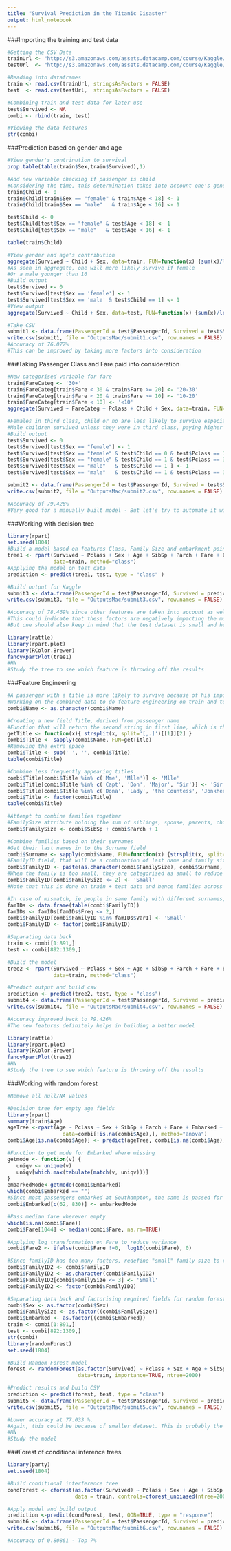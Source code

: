 ```yaml
---
title: "Survival Prediction in the Titanic Disaster"
output: html_notebook
---
```


###Importing the training and test data
```R
#Getting the CSV Data
trainUrl <- "http://s3.amazonaws.com/assets.datacamp.com/course/Kaggle/train.csv"
testUrl  <- "http://s3.amazonaws.com/assets.datacamp.com/course/Kaggle/test.csv"

#Reading into dataframes
train <- read.csv(trainUrl, stringsAsFactors = FALSE)
test  <- read.csv(testUrl,  stringsAsFactors = FALSE)

#Combining train and test data for later use
test$Survived <- NA
combi <- rbind(train, test)

#Viewing the data features
str(combi)
```
###Prediction based on gender and age
```R
#View gender's contrinution to survival
prop.table(table(train$Sex,train$Survived),1)

#Add new variable checking if passenger is child
#Considering the time, this determination takes into account one's gender
train$Child <- 0
train$Child[train$Sex == "female" & train$Age < 18] <- 1
train$Child[train$Sex == "male"   & train$Age < 16] <- 1

test$Child <- 0
test$Child[test$Sex == "female" & test$Age < 18] <- 1
test$Child[test$Sex == "male"   & test$Age < 16] <- 1

table(train$Child)

#View gender and age's contribution
aggregate(Survived ~ Child + Sex, data=train, FUN=function(x) {sum(x)/length(x)})
#As seen in aggregate, one will more likely survive if female 
#Or a male younger than 16
#Build output 
test$Survived <- 0
test$Survived[test$Sex == 'female'] <- 1
test$Survived[test$Sex == 'male' & test$Child == 1] <- 1
#View output
aggregate(Survived ~ Child + Sex, data=test, FUN=function(x) {sum(x)/length(x)})

#Take CSV
submit1 <- data.frame(PassengerId = test$PassengerId, Survived = test$Survived)
write.csv(submit1, file = "OutputsMac/submit1.csv", row.names = FALSE)
#Accuracy of 76.077%
#This can be improved by taking more factors into consideration
```
###Taking Passenger Class and Fare paid into consideration
```R
#New categorised variable for fare
train$FareCateg <- '30+'
train$FareCateg[train$Fare < 30 & train$Fare >= 20] <- '20-30'
train$FareCateg[train$Fare < 20 & train$Fare >= 10] <- '10-20'
train$FareCateg[train$Fare < 10] <- '<10'
aggregate(Survived ~ FareCateg + Pclass + Child + Sex, data=train, FUN=function(x) {sum(x)/length(x)})

#Females in third class, child or no are less likely to survive especially if they paid higher fare
#Male children survived unless they were in third class, paying higher fee
#Build output
test$Survived <- 0
test$Survived[test$Sex == "female"] <- 1
test$Survived[test$Sex == "female" & test$Child == 0 & test$Pclass == 3 & test$Fare > 20 ] <- 0
test$Survived[test$Sex == "female" & test$Child == 1 & test$Pclass == 3 & test$Fare > 20 ] <- 0
test$Survived[test$Sex == "male"   & test$Child == 1 ] <- 1
test$Survived[test$Sex == "male"   & test$Child == 1 & test$Pclass == 3 & test$Fare > 20] <- 0

submit2 <- data.frame(PassengerId = test$PassengerId, Survived = test$Survived)
write.csv(submit2, file = "OutputsMac/submit2.csv", row.names = FALSE)

#Accuracy of 79.426%
#Very good for a manually built model - But let's try to automate it with decision trees
```
###Working with decision tree
```R
library(rpart)
set.seed(1804)
#Build a model based on features Class, Family Size and embarkment point, along with gender and age
tree1 <- rpart(Survived ~ Pclass + Sex + Age + SibSp + Parch + Fare + Embarked,
               data=train, method="class")
#Applying the model on test data
prediction <- predict(tree1, test, type = "class" )

#Build output for Kaggle
submit3 <- data.frame(PassengerId = test$PassengerId, Survived = prediction)
write.csv(submit3, file = "OutputsMac/submit3.csv", row.names = FALSE)

#Accuracy of 78.469% since other features are taken into account as well
#This could indicate that these factors are negatively impacting the model
#But one should also keep in mind that the test dataset is small and hence this drop in accuracy need not indicate negative impact

library(rattle)
library(rpart.plot)
library(RColor.Brewer)
fancyRpartPlot(tree1)
#HN
#Study the tree to see which feature is throwing off the results
```
###Feature Engineering
```R
#A passenger with a title is more likely to survive because of his importance
#Working on the combined data to do feature engineering on train and test
combi$Name <- as.character(combi$Name)

#Creating a new field Title, derived from passenger name
#Function that will return the second string in first line, which is the title
getTitle <- function(x){ strsplit(x, split='[,.]')[[1]][2] }
combi$Title <- sapply(combi$Name, FUN=getTitle)
#Removing the extra space
combi$Title <- sub(' ', '', combi$Title)
table(combi$Title)

#Combine less frequently appearing titles
combi$Title[combi$Title %in% c('Mme', 'Mlle')] <- 'Mlle'
combi$Title[combi$Title %in% c('Capt', 'Don', 'Major', 'Sir')] <- 'Sir'
combi$Title[combi$Title %in% c('Dona', 'Lady', 'the Countess', 'Jonkheer')] <- 'Lady'
combi$Title <- factor(combi$Title)
table(combi$Title)

#Attempt to combine families together
#FamilySize attribute holding the sum of siblings, spouse, parents, children and self
combi$FamilySize <- combi$SibSp + combi$Parch + 1

#Combine families based on their surnames
#Get their last names in to the Surname field
combi$Surname <- sapply(combi$Name, FUN=function(x) {strsplit(x, split='[,.]')[[1]][1]})
#FamilyID field, that will be a combination of last name and family size
combi$FamilyID <- paste(as.character(combi$FamilySize), combi$Surname, sep="")
#When the family is too small, they are categorised as small to reduce factors
combi$FamilyID[combi$FamilySize <= 2] <- 'Small'
#Note that this is done on train + test data and hence families across both the dataframes are categorised

#In case of mismatch, ie people in same family with different surnames, categorise them as small
famIDs <- data.frame(table(combi$FamilyID))
famIDs <- famIDs[famIDs$Freq <= 2,]
combi$FamilyID[combi$FamilyID %in% famIDs$Var1] <- 'Small'
combi$FamilyID <- factor(combi$FamilyID)

#Separating data back
train <- combi[1:891,]
test <- combi[892:1309,]

#Build the model
tree2 <- rpart(Survived ~ Pclass + Sex + Age + SibSp + Parch + Fare + Embarked + Title + FamilySize +                            FamilyID, 
               data=train, method="class")

#Predict output and build csv
prediction <- predict(tree2, test, type = "class")
submit4 <- data.frame(PassengerId = test$PassengerId, Survived = prediction)
write.csv(submit4, file = "OutputsMac/submit4.csv", row.names = FALSE)

#Accuracy improved back to 79.426%
#The new features definitely helps in building a better model

library(rattle)
library(rpart.plot)
library(RColor.Brewer)
fancyRpartPlot(tree2)
#HN
#Study the tree to see which feature is throwing off the results
```
###Working with random forest
```R
#Remove all null/NA values

#Decision tree for empty age fields
library(rpart)
summary(train$Age)
ageTree <-rpart(Age ~ Pclass + Sex + SibSp + Parch + Fare + Embarked + Title + FamilySize,
                  data=combi[!is.na(combi$Age),], method="anova")
combi$Age[is.na(combi$Age)] <- predict(ageTree, combi[is.na(combi$Age),])

#Function to get mode for Embarked where missing
getmode <- function(v) {
   uniqv <- unique(v)
   uniqv[which.max(tabulate(match(v, uniqv)))]
}
embarkedMode<-getmode(combi$Embarked)
which(combi$Embarked == "")
#Since most passengers embarked at Southampton, the same is passed for empty fields
combi$Embarked[c(62, 830)] <- embarkedMode

#Pass median fare wherever empty
which(is.na(combi$Fare))
combi$Fare[1044] <- median(combi$Fare, na.rm=TRUE)

#Applying log transformation on Fare to reduce variance
combi$Fare2 <- ifelse(combi$Fare !=0,  log10(combi$Fare), 0)

#Since familyID has too many factors, redefine "small" family size to reduce factors
combi$FamilyID2 <- combi$FamilyID
combi$FamilyID2 <- as.character(combi$FamilyID2)
combi$FamilyID2[combi$FamilySize <= 3] <- 'Small'
combi$FamilyID2 <- factor(combi$FamilyID2)

#Separating data back and factorising required fields for random forest
combi$Sex <- as.factor(combi$Sex)
combi$FamilySize <- as.factor((combi$FamilySize))
combi$Embarked <- as.factor((combi$Embarked))
train <- combi[1:891,]
test <- combi[892:1309,]
str(combi)
library(randomForest)
set.seed(1804)

#Build Random Forest model
forest <- randomForest(as.factor(Survived) ~ Pclass + Sex + Age + SibSp + Parch + Fare2 + Embarked +                            Title + FamilySize + FamilyID2,
                       data=train, importance=TRUE, ntree=2000)

#Predict results and build CSV
prediction <- predict(forest, test, type = "class")
submit5 <- data.frame(PassengerId = test$PassengerId, Survived = prediction)
write.csv(submit5, file = "OutputsMac/submit5.csv", row.names = FALSE)

#Lower accuracy at 77.033 %.
#Again, this could be because of smaller dataset. This is probably the better model
#HN
#Study the model
```
###Forest of conditional inference trees
```R
library(party)
set.seed(1804)

#Build conditional interference tree
condForest <- cforest(as.factor(Survived) ~ Pclass + Sex + Age + SibSp + Parch + Fare2 + Embarked + Title                       + FamilySize + FamilyID, 
                      data = train, controls=cforest_unbiased(ntree=2000, mtry=3))

#Apply model and build output
prediction <-predict(condForest, test, OOB=TRUE, type = "response")
submit6 <- data.frame(PassengerId = test$PassengerId, Survived = prediction)
write.csv(submit6, file = "OutputsMac/submit6.csv", row.names = FALSE)

#Accuracy of 0.80861 - Top 7%
```
